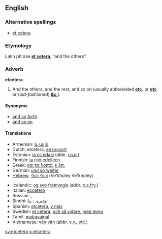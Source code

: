 ==English==

===Alternative spellings===
*[[et cetera]]

===Etymology===
Latin phrase '''[[et cetera]]''', "and the others"

===Adverb===
'''etcetera'''
# And the others, and the rest, and so on (usually abbreviated '''[[etc]].''' or '''[[etc]]''' or (''old-fashioned'') '''[[&c.]]''').

====Synonyms====
*[[and so forth]]
*[[and so on]]

====Translations====
{{top}}
* Armenian: [[և այլն]]
*Dutch: etcetera, [[enzovoort]]
*Estonian:  [[ja nii edasi]] (abbr. [[j.n.e.]])
*Finnish: [[ja niin edelleen]]
*Greek: [[και τα λοιπά]], [[κ.λπ.]]
*German: [[und so weiter]]
*[[Hebrew]]: [[וכולי וכולי]] (Ve'khuley Ve'khuley)
{{mid}}
*Icelandic: [[og svo framvegis]] (abbr. [[o.s.frv.]])
*Italian: [[eccetera]]
*Russian: {{trad|ru|и так далее}}, {{trad|ru|и т. д.}}
*Sindhi: [[وغيره]]، [[۽ ٻيا]]
*Spanish: [[etcétera]], [[y más]]
*Swedish: [[et cetera]], [[och så vidare]], [[med mera]]
*Tamil: [[matravaigal]]
*Vietnamese: [[vân vân]] (abbr. [[v.v.]], [[etc.]])
{{bottom}}

[[sv:etcetera]]
[[vi:etcetera]]